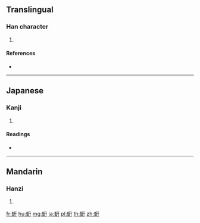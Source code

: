 {{character info/new}}
==Translingual==

===Han character===
{{Han char|rn=142|rad=虫|as=04|sn=10|four=|canj=LIMT|ids=⿰虫开}}

# {{defn|Han|sort=虫04}}

====References====
* {{Han ref|kx=1077.160|dkj=33049|dj=1546.140|hdz=42836.080|uh=8688|ud=34440}}

----

==Japanese==

===Kanji===
{{ja-kanji|grade=|rs=虫04}}

# {{defn|lang=ja|sort=虫04}}

====Readings====
* {{ja-readings|on=[[けん]] (ken)|kun=[[ほたる]] (hotaru), [[やすで]] (yasude)|nanori=}}

----

==Mandarin==

===Hanzi===
{{cmn-hanzi|pin=[[qiān]] ([[qian1]])|wg=ch'ien<sup>1</sup>}}

# {{defn|lang=cmn|sort=虫04}}

[[fr:蚈]]
[[hu:蚈]]
[[mg:蚈]]
[[ja:蚈]]
[[pl:蚈]]
[[th:蚈]]
[[zh:蚈]]